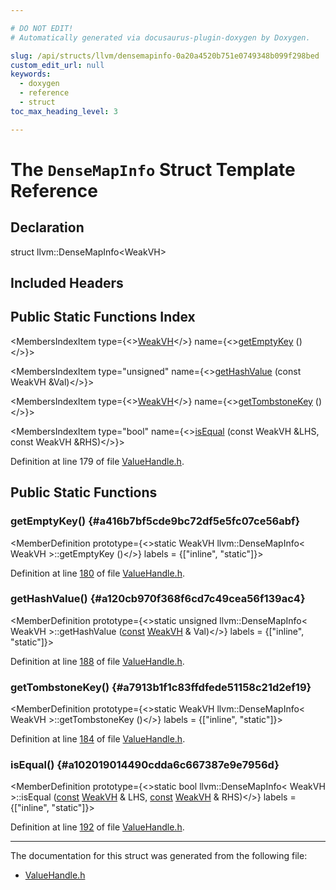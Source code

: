 ```yaml
---

# DO NOT EDIT!
# Automatically generated via docusaurus-plugin-doxygen by Doxygen.

slug: /api/structs/llvm/densemapinfo-0a20a4520b751e0749348b099f298bed
custom_edit_url: null
keywords:
  - doxygen
  - reference
  - struct
toc_max_heading_level: 3

---
```





# The `DenseMapInfo` Struct Template Reference

<DoxygenPage pluginConfig={pluginConfig}>



## Declaration

<CodeBlock>struct llvm::DenseMapInfo&lt;WeakVH&gt;</CodeBlock>

## Included Headers

<IncludesList>
<IncludesListItem
  filePath="llvm/IR/ValueHandle.h"
  permalink="/docs/api/files/include/include/llvm/include/llvm/ir/valuehandle-h"
  isLocal="true" />
</IncludesList>

## Public Static Functions Index

<MembersIndex>

<MembersIndexItem
  type={<><a href="/docs/api/classes/llvm/weakvh">WeakVH</a></>}
  name={<><a href="#a416b7bf5cde9bc72df5e5fc07ce56abf">getEmptyKey</a> ()</>}>
</MembersIndexItem>

<MembersIndexItem
  type="unsigned"
  name={<><a href="#a120cb970f368f6cd7c49cea56f139ac4">getHashValue</a> (const WeakVH &amp;Val)</>}>
</MembersIndexItem>

<MembersIndexItem
  type={<><a href="/docs/api/classes/llvm/weakvh">WeakVH</a></>}
  name={<><a href="#a7913b1f1c83ffdfede51158c21d2ef19">getTombstoneKey</a> ()</>}>
</MembersIndexItem>

<MembersIndexItem
  type="bool"
  name={<><a href="#a102019014490cdda6c667387e9e7956d">isEqual</a> (const WeakVH &amp;LHS, const WeakVH &amp;RHS)</>}>
</MembersIndexItem>

</MembersIndex>


Definition at line 179 of file <a href="/docs/api/files/include/include/llvm/include/llvm/ir/valuehandle-h">ValueHandle.h</a>.

<SectionDefinition>

## Public Static Functions

### getEmptyKey() {#a416b7bf5cde9bc72df5e5fc07ce56abf}

<MemberDefinition
  prototype={<>static WeakVH llvm::DenseMapInfo&lt; WeakVH &gt;::getEmptyKey ()</>}
  labels = {["inline", "static"]}>

Definition at line <a href="/docs/api/files/include/include/llvm/include/llvm/ir/valuehandle-h/#l00180">180</a> of file <a href="/docs/api/files/include/include/llvm/include/llvm/ir/valuehandle-h">ValueHandle.h</a>.
</MemberDefinition>

### getHashValue() {#a120cb970f368f6cd7c49cea56f139ac4}

<MemberDefinition
  prototype={<>static unsigned llvm::DenseMapInfo&lt; WeakVH &gt;::getHashValue (<a href="/docs/api/files/lib/lib/target/lib/target/aarch64/aarch64promoteconstant-cpp/#a90f8350fecae261c25be85d38b451bff">const</a> <a href="/docs/api/classes/llvm/weakvh">WeakVH</a> &amp; Val)</>}
  labels = {["inline", "static"]}>

Definition at line <a href="/docs/api/files/include/include/llvm/include/llvm/ir/valuehandle-h/#l00188">188</a> of file <a href="/docs/api/files/include/include/llvm/include/llvm/ir/valuehandle-h">ValueHandle.h</a>.
</MemberDefinition>

### getTombstoneKey() {#a7913b1f1c83ffdfede51158c21d2ef19}

<MemberDefinition
  prototype={<>static WeakVH llvm::DenseMapInfo&lt; WeakVH &gt;::getTombstoneKey ()</>}
  labels = {["inline", "static"]}>

Definition at line <a href="/docs/api/files/include/include/llvm/include/llvm/ir/valuehandle-h/#l00184">184</a> of file <a href="/docs/api/files/include/include/llvm/include/llvm/ir/valuehandle-h">ValueHandle.h</a>.
</MemberDefinition>

### isEqual() {#a102019014490cdda6c667387e9e7956d}

<MemberDefinition
  prototype={<>static bool llvm::DenseMapInfo&lt; WeakVH &gt;::isEqual (<a href="/docs/api/files/lib/lib/target/lib/target/aarch64/aarch64promoteconstant-cpp/#a90f8350fecae261c25be85d38b451bff">const</a> <a href="/docs/api/classes/llvm/weakvh">WeakVH</a> &amp; LHS, <a href="/docs/api/files/lib/lib/target/lib/target/aarch64/aarch64promoteconstant-cpp/#a90f8350fecae261c25be85d38b451bff">const</a> <a href="/docs/api/classes/llvm/weakvh">WeakVH</a> &amp; RHS)</>}
  labels = {["inline", "static"]}>

Definition at line <a href="/docs/api/files/include/include/llvm/include/llvm/ir/valuehandle-h/#l00192">192</a> of file <a href="/docs/api/files/include/include/llvm/include/llvm/ir/valuehandle-h">ValueHandle.h</a>.
</MemberDefinition>

</SectionDefinition>

<hr/>

The documentation for this struct was generated from the following file:

<ul>
<li><a href="/docs/api/files/include/include/llvm/include/llvm/ir/valuehandle-h">ValueHandle.h</a></li>
</ul>

</DoxygenPage>
